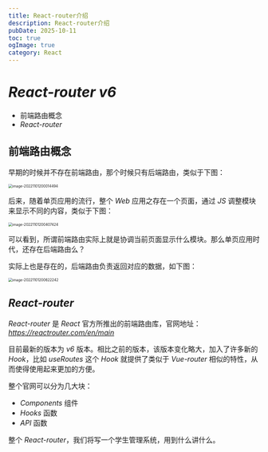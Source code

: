```yaml
---
title: React-router介绍
description: React-router介绍
pubDate: 2025-10-11
toc: true
ogImage: true
category: React
---
```


# _React-router v6_

- 前端路由概念
- _React-router_

## 前端路由概念

早期的时候并不存在前端路由，那个时候只有后端路由，类似于下图：

<img
  src="https://xiejie-typora.oss-cn-chengdu.aliyuncs.com/2022-11-01-120014.png"
  alt="image-20221101200014494"
  style="zoom:50%;"
/>

后来，随着单页应用的流行，整个 _Web_ 应用之存在一个页面，通过 _JS_ 调整模块来显示不同的内容，类似于下图：

<img
  src="https://xiejie-typora.oss-cn-chengdu.aliyuncs.com/2022-11-01-120408.png"
  alt="image-20221101200407424"
  style="zoom:50%;"
/>

可以看到，所谓前端路由实际上就是协调当前页面显示什么模块。那么单页应用时代，还存在后端路由么？

实际上也是存在的，后端路由负责返回对应的数据，如下图：

<img
  src="https://xiejie-typora.oss-cn-chengdu.aliyuncs.com/2022-11-01-120622.png"
  alt="image-20221101200622242"
  style="zoom:50%;"
/>

## _React-router_

_React-router_ 是 _React_ 官方所推出的前端路由库，官网地址：*https://reactrouter.com/en/main*

目前最新的版本为 _v6_ 版本。相比之前的版本，该版本变化略大，加入了许多新的 _Hook_，比如 _useRoutes_ 这个 _Hook_ 就提供了类似于 _Vue-router_ 相似的特性，从而使得使用起来更加的方便。

整个官网可以分为几大块：

- _Components_ 组件
- _Hooks_ 函数
- _API_ 函数

整个 _React-router_，我们将写一个学生管理系统，用到什么讲什么。
